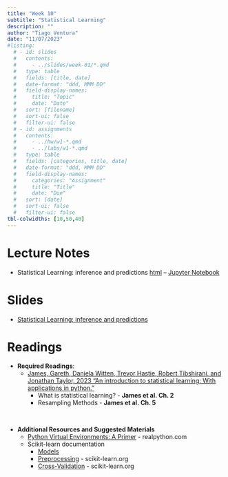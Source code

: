 ```yaml
---
title: "Week 10"
subtitle: "Statistical Learning"
description: ""
author: "Tiago Ventura"
date: "11/07/2023"
#listing:
  # - id: slides
  #   contents:
  #     - ../slides/week-01/*.qmd
  #   type: table
  #   fields: [title, date]
  #   date-format: "ddd, MMM DD"
  #   field-display-names:
  #     title: "Topic"
  #     date: "Date"
  #   sort: [filename]
  #   sort-ui: false
  #   filter-ui: false
  # - id: assignments
  #   contents:
  #     - ../hw/w1-*.qmd
  #     - ../labs/w1-*.qmd
  #   type: table
  #   fields: [categories, title, date]
  #   date-format: "ddd, MMM DD"
  #   field-display-names:
  #     categories: "Assignment"
  #     title: "Title"
  #     date: "Due"
  #   sort: [date]
  #   sort-ui: false
  #   filter-ui: false
tbl-colwidths: [10,50,40]
---
```


# Lecture Notes

-   Statistical Learning: inference and predictions [html](/lecture_notes/week-10/_week-9-models.html) -- <a href="/lecture_notes/week-10/_week-9-models.ipynb" download> Jupyter Notebook </a>

# Slides

-   [Statistical Learning: inference and predictions](/slides/week-10.html)

# Readings

-   **Required Readings**:
    -   [James, Gareth, Daniela Witten, Trevor Hastie, Robert Tibshirani, and Jonathan Taylor, 2023 "An introduction to statistical learning: With applications in python."](https://www.statlearning.com/)
        -   What is statistical learning? - **James et al. Ch. 2**
        -   Resampling Methods - **James et al. Ch. 5**

<br>

-   **Additional Resources and Suggested Materials**</font>
    -   [Python Virtual Environments: A Primer](https://realpython.com/python-virtual-environments-a-primer/) - realpython.com
    -   Scikit-learn documentation
        -   [Models](https://scikit-learn.org/stable/tutorial/basic/tutorial.html)
        -   [Preprocessing](https://scikit-learn.org/stable/modules/preprocessing.html) - scikit-learn.org
        -   [Cross-Validation](https://scikit-learn.org/stable/modules/cross_validation.html) - scikit-learn.org
